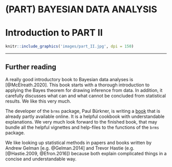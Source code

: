 # (PART) BAYESIAN DATA ANALYSIS {-}

# Introduction to PART II {#PART-II}

```r
knitr::include_graphics('images/part_II.jpg', dpi = 150)
```

------

## Further reading {-} 
A really good introductory book to Bayesian data analyses is [@McElreath.2020]. This book starts with a thorough introduction to applying the Bayes theorem for drawing inference from data. In addition, it carefully discusses what can and what cannot be concluded from statistical results. We like this very much.

The developer of the `brms` package, Paul Bürkner, is writing a [book](http://paulbuerkner.com/software/brms-book/) that is already partly available online. It is a helpful cookbook with understandable explanations. We very much look forward to the finished book, that may bundle all the helpful vignettes and help-files to the functions of the `brms` package. 

We like looking up statistical methods in papers and books written by Andrew Gelman [e.g. @Gelman.2014] and Trevor Hastie (e.g. [@Hastie.2009, @Efron.2016]) because both explain complicated things in a concise and understandable way.  
